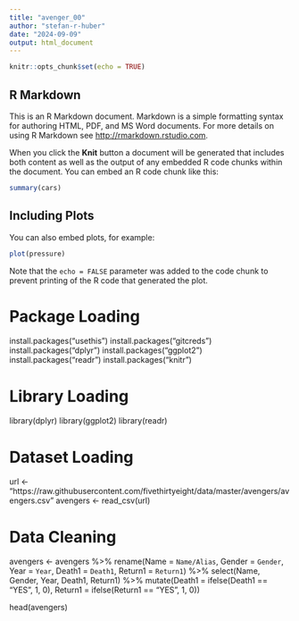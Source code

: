 ---
title: "avenger_00"
author: "stefan-r-huber"
date: "2024-09-09"
output: html_document
---

```{r setup, include=FALSE}
knitr::opts_chunk$set(echo = TRUE)
```

## R Markdown

This is an R Markdown document. Markdown is a simple formatting syntax for authoring HTML, PDF, and MS Word documents. For more details on using R Markdown see <http://rmarkdown.rstudio.com>.

When you click the **Knit** button a document will be generated that includes both content as well as the output of any embedded R code chunks within the document. You can embed an R code chunk like this:

```{r cars}
summary(cars)
```

## Including Plots

You can also embed plots, for example:

```{r pressure, echo=FALSE}
plot(pressure)
```

Note that the `echo = FALSE` parameter was added to the code chunk to prevent printing of the R code that generated the plot.

# Package Loading #

install.packages("usethis")
install.packages("gitcreds")
install.packages("dplyr")
install.packages("ggplot2")
install.packages("readr")
install.packages("knitr")

# Library Loading #

library(dplyr)
library(ggplot2)
library(readr)

# Dataset Loading #

url <- "https://raw.githubusercontent.com/fivethirtyeight/data/master/avengers/avengers.csv"
avengers <- read_csv(url)

# Data Cleaning #

avengers <- avengers %>%
  rename(Name = `Name/Alias`, Gender = `Gender`, Year = `Year`, Death1 = `Death1`, Return1 = `Return1`) %>%
  select(Name, Gender, Year, Death1, Return1) %>%
  mutate(Death1 = ifelse(Death1 == "YES", 1, 0), Return1 = ifelse(Return1 == "YES", 1, 0))

head(avengers)